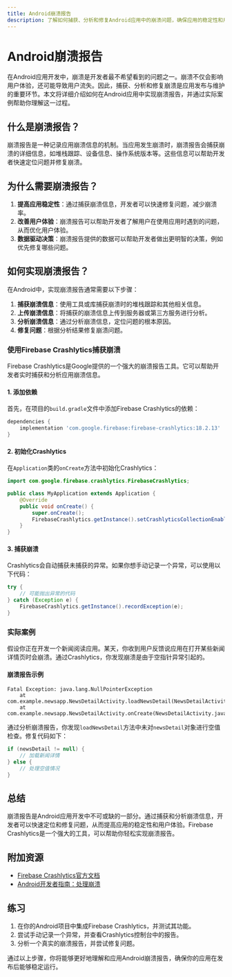 ```yaml
---
title: Android崩溃报告
description: 了解如何捕获、分析和修复Android应用中的崩溃问题，确保应用的稳定性和用户体验。
---
```


# Android崩溃报告

在Android应用开发中，崩溃是开发者最不希望看到的问题之一。崩溃不仅会影响用户体验，还可能导致用户流失。因此，捕获、分析和修复崩溃是应用发布与维护的重要环节。本文将详细介绍如何在Android应用中实现崩溃报告，并通过实际案例帮助你理解这一过程。

## 什么是崩溃报告？

崩溃报告是一种记录应用崩溃信息的机制。当应用发生崩溃时，崩溃报告会捕获崩溃的详细信息，如堆栈跟踪、设备信息、操作系统版本等。这些信息可以帮助开发者快速定位问题并修复崩溃。

## 为什么需要崩溃报告？

1. **提高应用稳定性**：通过捕获崩溃信息，开发者可以快速修复问题，减少崩溃率。
2. **改善用户体验**：崩溃报告可以帮助开发者了解用户在使用应用时遇到的问题，从而优化用户体验。
3. **数据驱动决策**：崩溃报告提供的数据可以帮助开发者做出更明智的决策，例如优先修复哪些问题。

## 如何实现崩溃报告？

在Android中，实现崩溃报告通常需要以下步骤：

1. **捕获崩溃信息**：使用工具或库捕获崩溃时的堆栈跟踪和其他相关信息。
2. **上传崩溃信息**：将捕获的崩溃信息上传到服务器或第三方服务进行分析。
3. **分析崩溃信息**：通过分析崩溃信息，定位问题的根本原因。
4. **修复问题**：根据分析结果修复崩溃问题。

### 使用Firebase Crashlytics捕获崩溃

Firebase Crashlytics是Google提供的一个强大的崩溃报告工具。它可以帮助开发者实时捕获和分析应用崩溃信息。

#### 1. 添加依赖

首先，在项目的`build.gradle`文件中添加Firebase Crashlytics的依赖：

```groovy
dependencies {
    implementation 'com.google.firebase:firebase-crashlytics:18.2.13'
}
```

#### 2. 初始化Crashlytics

在`Application`类的`onCreate`方法中初始化Crashlytics：

```java
import com.google.firebase.crashlytics.FirebaseCrashlytics;

public class MyApplication extends Application {
    @Override
    public void onCreate() {
        super.onCreate();
        FirebaseCrashlytics.getInstance().setCrashlyticsCollectionEnabled(true);
    }
}
```

#### 3. 捕获崩溃

Crashlytics会自动捕获未捕获的异常。如果你想手动记录一个异常，可以使用以下代码：

```java
try {
    // 可能抛出异常的代码
} catch (Exception e) {
    FirebaseCrashlytics.getInstance().recordException(e);
}
```

### 实际案例

假设你正在开发一个新闻阅读应用。某天，你收到用户反馈说应用在打开某些新闻详情页时会崩溃。通过Crashlytics，你发现崩溃是由于空指针异常引起的。

#### 崩溃报告示例

```plaintext
Fatal Exception: java.lang.NullPointerException
    at com.example.newsapp.NewsDetailActivity.loadNewsDetail(NewsDetailActivity.java:45)
    at com.example.newsapp.NewsDetailActivity.onCreate(NewsDetailActivity.java:30)
```

通过分析崩溃报告，你发现`loadNewsDetail`方法中未对`newsDetail`对象进行空值检查。修复代码如下：

```java
if (newsDetail != null) {
    // 加载新闻详情
} else {
    // 处理空值情况
}
```

## 总结

崩溃报告是Android应用开发中不可或缺的一部分。通过捕获和分析崩溃信息，开发者可以快速定位和修复问题，从而提高应用的稳定性和用户体验。Firebase Crashlytics是一个强大的工具，可以帮助你轻松实现崩溃报告。

## 附加资源

- [Firebase Crashlytics官方文档](https://firebase.google.com/docs/crashlytics)
- [Android开发者指南：处理崩溃](https://developer.android.com/topic/performance/vitals/crash)

## 练习

1. 在你的Android项目中集成Firebase Crashlytics，并测试其功能。
2. 尝试手动记录一个异常，并查看Crashlytics控制台中的报告。
3. 分析一个真实的崩溃报告，并尝试修复问题。

通过以上步骤，你将能够更好地理解和应用Android崩溃报告，确保你的应用在发布后能够稳定运行。